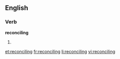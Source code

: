 ==English==

===Verb===
'''reconciling'''

# {{present participle of|[[reconcile]]}}

[[et:reconciling]]
[[fr:reconciling]]
[[li:reconciling]]
[[vi:reconciling]]